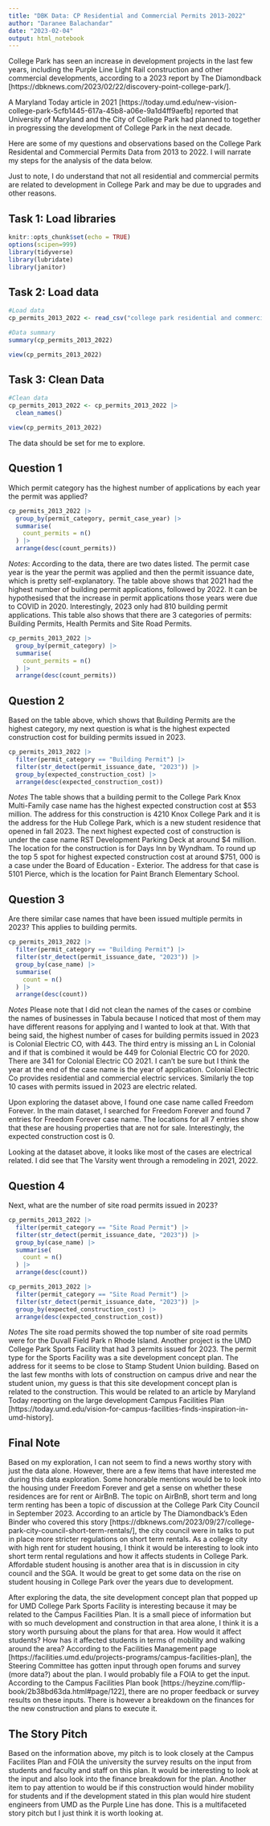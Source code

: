 ```yaml
---
title: "DBK Data: CP Residential and Commercial Permits 2013-2022"
author: "Daranee Balachandar"
date: "2023-02-04"
output: html_notebook
---
```


College Park has seen an increase in development projects in the last few years, including the Purple Line Light Rail construction and other commercial developments, according to a 2023 report by The Diamondback [https://dbknews.com/2023/02/22/discovery-point-college-park/]. 

A Maryland Today article in 2021 [https://today.umd.edu/new-vision-college-park-5cfb1445-617a-45b8-a06e-9a1d4ff9aefb] reported that University of Maryland and the City of College Park had planned to together in progressing the development of College Park in the next decade. 

Here are some of my questions and observations based on the College Park Residental and Commercial Permits Data from 2013 to 2022. I will narrate my steps for the analysis of the data below. 

Just to note, I do understand that not all residential and commercial permits are related to development in College Park and may be due to upgrades and other reasons. 

## Task 1: Load libraries

```r
knitr::opts_chunk$set(echo = TRUE)
options(scipen=999)
library(tidyverse)
library(lubridate)
library(janitor)
```

## Task 2: Load data

```r
#Load data 
cp_permits_2013_2022 <- read_csv("college park residential and commercial permits 2013-2023 - Sheet1.csv")

#Data summary
summary(cp_permits_2013_2022)

view(cp_permits_2013_2022)
```

## Task 3: Clean Data

```r
#Clean data
cp_permits_2013_2022 <- cp_permits_2013_2022 |> 
  clean_names() 

view(cp_permits_2013_2022)
```

The data should be set for me to explore.

## Question 1

Which permit category has the highest number of applications by each year the permit was applied?

```r
cp_permits_2013_2022 |> 
  group_by(permit_category, permit_case_year) |> 
  summarise(
    count_permits = n()
  ) |> 
  arrange(desc(count_permits))
```
*Notes*: According to the data, there are two dates listed. The permit case year is the year the permit was applied and then the permit issuance date, which is pretty self-explanatory. The table above shows that 2021 had the highest number of building permit applications, followed by 2022. It can be hypothesised that the increase in permit applications those years were due to COVID in 2020. Interestingly, 2023 only had 810 building permit applications. This table also shows that there are 3 categories of permits: Building Permits, Health Permits and Site Road Permits.

```r
cp_permits_2013_2022 |> 
  group_by(permit_category) |> 
  summarise(
    count_permits = n()
  ) |> 
  arrange(desc(count_permits))
```

## Question 2

Based on the table above, which shows that Building Permits are the highest category, my next question is what is the highest expected construction cost for building permits issued in 2023.

```r
cp_permits_2013_2022 |> 
  filter(permit_category == "Building Permit") |> 
  filter(str_detect(permit_issuance_date, "2023")) |> 
  group_by(expected_construction_cost) |> 
  arrange(desc(expected_construction_cost))
```
*Notes* The table shows that a building permit to the College Park Knox Multi-Family case name has the highest expected construction cost at $53 million. The address for this construction is 4210 Knox College Park and it is the address for the Hub College Park, which is a new student residence that opened in fall 2023. The next highest expected cost of construction is under the case name RST Development Parking Deck at around $4 million. The location for the construction is for Days Inn by Wyndham. To round up the top 5 spot for highest expected construction cost at around $751, 000 is a case under the Board of Education - Exterior. The address for that case is 5101 Pierce, which is the location for Paint Branch Elementary School.

## Question 3

Are there similar case names that have been issued multiple permits in 2023? This applies to building permits.

```r
cp_permits_2013_2022 |> 
  filter(permit_category == "Building Permit") |> 
  filter(str_detect(permit_issuance_date, "2023")) |> 
  group_by(case_name) |> 
  summarise(
    count = n()
  ) |> 
  arrange(desc(count))
```
*Notes* Please note that I did not clean the names of the cases or combine the names of businesses in Tabula because I noticed that most of them may have different reasons for applying and I wanted to look at that. With that being said, the highest number of cases for building permits issued in 2023 is Colonial Electric CO, with 443. The third entry is missing an L in Colonial and if that is combined it would be 449 for Colonial Electric CO for 2020. There are 341 for Colonial Electric CO 2021. I can't be sure but I think the year at the end of the case name is the year of application. Colonial Electric Co provides residential and commercial electric services. Similarly the top 10 cases with permits issued in 2023 are electric related. 

Upon exploring the dataset above, I found one case name called Freedom Forever. In the main dataset, I searched for Freedom Forever and found 7 entries for Freedom Forever case name. The locations for all 7 entries show that these are housing properties that are not for sale. Interestingly, the expected construction cost is 0.

Looking at the dataset above, it looks like most of the cases are electrical related. I did see that The Varsity went through a remodeling in 2021, 2022.

## Question 4

Next, what are the number of site road permits issued in 2023? 

```r
cp_permits_2013_2022 |> 
  filter(permit_category == "Site Road Permit") |> 
  filter(str_detect(permit_issuance_date, "2023")) |> 
  group_by(case_name) |> 
  summarise(
    count = n()
  ) |> 
  arrange(desc(count))
```
```r
cp_permits_2013_2022 |> 
  filter(permit_category == "Site Road Permit") |> 
  filter(str_detect(permit_issuance_date, "2023")) |> 
  group_by(expected_construction_cost) |> 
  arrange(desc(expected_construction_cost))
```

*Notes* The site road permits showed the top number of site road permits were for the Duvall Field Park n Rhode Island. Another project is the UMD College Park Sports Facility that had 3 permits issued for 2023. The permit type for the Sports Facility was a site development concept plan. The address for it seems to be close to Stamp Student Union building. Based on the last few months with lots of construction on campus drive and near the student union, my guess is that this site development concept plan is related to the construction. This would be related to an article by Maryland Today reporting on the large development Campus Facilities Plan [https://today.umd.edu/vision-for-campus-facilities-finds-inspiration-in-umd-history]. 

## Final Note

Based on my exploration, I can not seem to find a news worthy story with just the data alone. However, there are a few items that have interested me during this data exploration. Some honorable mentions would be to look into the housing under Freedom Forever and get a sense on whether these residences are for rent or AirBnB. The topic on AirBnB, short term and long term renting has been a topic of discussion at the College Park City Council in September 2023. According to an article by The Diamondback's Eden Binder who covered this story [https://dbknews.com/2023/09/27/college-park-city-council-short-term-rentals/], the city council were in talks to put in place more stricter regulations on short term rentals. As a college city with high rent for student housing, I think it would be interesting to look into short term rental regulations and how it affects students in College Park. Affordable student housing is another area that is in discussion in city council and the SGA. It would be great to get some data on the rise on student housing in College Park over the years due to development. 

After exploring the data, the site development concept plan that popped up for UMD College Park Sports Facility is interesting because it may be related to the Campus Facilities Plan. It is a small piece of information but with so much development and construction in that area alone, I think it is a story worth pursuing about the plans for that area. How would it affect students? How has it affected students in terms of mobility and walking around the area? According to the Facilities Management page [https://facilities.umd.edu/projects-programs/campus-facilities-plan], the Steering Committee has gotten input through open forums and survey (more data?) about the plan. I would probably file a FOIA to get the input. According to the Campus Facilities Plan book [https://heyzine.com/flip-book/2b38bd63da.html#page/122], there are no proper feedback or survey results on these inputs. There is however a breakdown on the finances for the new construction and plans to execute it. 

## The Story Pitch

Based on the information above, my pitch is to look closely at the Campus Facilites Plan and FOIA the university the survey results on the input from students and faculty and staff on this plan. It would be interesting to look at the input and also look into the finance breakdown for the plan. Another item to pay attention to would be if this construction would hinder mobility for students and if the development stated in this plan would hire student engineers from UMD as the Purple Line has done. This is a multifaceted story pitch but I just think it is worth looking at.
